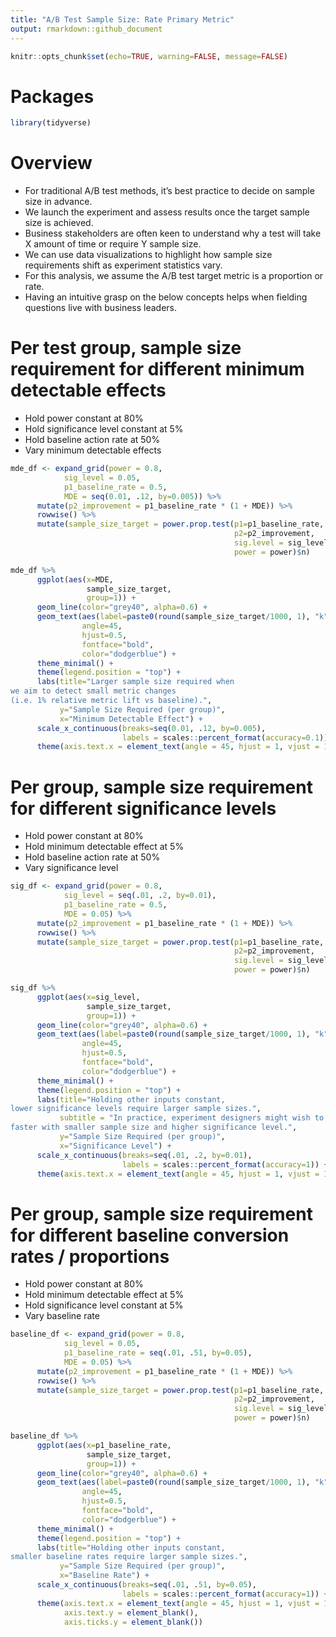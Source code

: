 ```yaml
---
title: "A/B Test Sample Size: Rate Primary Metric"
output: rmarkdown::github_document
---
```


```r
knitr::opts_chunk$set(echo=TRUE, warning=FALSE, message=FALSE)
```

# Packages
```r
library(tidyverse)
```

# Overview
- For traditional A/B test methods, it’s best practice to decide on sample size in advance.
- We launch the experiment and assess results once the target sample size is achieved.
- Business stakeholders are often keen to understand why a test will take X amount of time or require Y sample size.
- We can use data visualizations to highlight how sample size requirements shift as experiment statistics vary.
- For this analysis, we assume the A/B test target metric is a proportion or rate.
- Having an intuitive grasp on the below concepts helps when fielding questions live with business leaders.

# Per test group, sample size requirement for different minimum detectable effects
- Hold power constant at 80%
- Hold significance level constant at 5%
- Hold baseline action rate at 50%
- Vary minimum detectable effects

```r
mde_df <- expand_grid(power = 0.8,
            sig_level = 0.05,
            p1_baseline_rate = 0.5,
            MDE = seq(0.01, .12, by=0.005)) %>%
      mutate(p2_improvement = p1_baseline_rate * (1 + MDE)) %>%
      rowwise() %>%
      mutate(sample_size_target = power.prop.test(p1=p1_baseline_rate,
                                                  p2=p2_improvement,
                                                  sig.level = sig_level,
                                                  power = power)$n)

mde_df %>%
      ggplot(aes(x=MDE,
                 sample_size_target,
                 group=1)) +
      geom_line(color="grey40", alpha=0.6) +
      geom_text(aes(label=paste0(round(sample_size_target/1000, 1), "k")),
                angle=45, 
                hjust=0.5,
                fontface="bold",
                color="dodgerblue") +
      theme_minimal() +
      theme(legend.position = "top") +
      labs(title="Larger sample size required when
we aim to detect small metric changes 
(i.e. 1% relative metric lift vs baseline).",
           y="Sample Size Required (per group)",
           x="Minimum Detectable Effect") +
      scale_x_continuous(breaks=seq(0.01, .12, by=0.005),
                         labels = scales::percent_format(accuracy=0.1)) +
      theme(axis.text.x = element_text(angle = 45, hjust = 1, vjust = 1))
```

# Per group, sample size requirement for different significance levels
- Hold power constant at 80%
- Hold minimum detectable effect at 5%
- Hold baseline action rate at 50%
- Vary significance level

```r
sig_df <- expand_grid(power = 0.8,
            sig_level = seq(.01, .2, by=0.01),
            p1_baseline_rate = 0.5,
            MDE = 0.05) %>%
      mutate(p2_improvement = p1_baseline_rate * (1 + MDE)) %>%
      rowwise() %>%
      mutate(sample_size_target = power.prop.test(p1=p1_baseline_rate,
                                                  p2=p2_improvement,
                                                  sig.level = sig_level,
                                                  power = power)$n)

sig_df %>%
      ggplot(aes(x=sig_level,
                 sample_size_target,
                 group=1)) +
      geom_line(color="grey40", alpha=0.6) +
      geom_text(aes(label=paste0(round(sample_size_target/1000, 1), "k")),
                angle=45, 
                hjust=0.5,
                fontface="bold",
                color="dodgerblue") +
      theme_minimal() +
      theme(legend.position = "top") +
      labs(title="Holding other inputs constant,
lower significance levels require larger sample sizes.",
           subtitle = "In practice, experiment designers might wish to run an experiment 
faster with smaller sample size and higher significance level.",
           y="Sample Size Required (per group)",
           x="Significance Level") +
      scale_x_continuous(breaks=seq(.01, .2, by=0.01),
                         labels = scales::percent_format(accuracy=1)) +
      theme(axis.text.x = element_text(angle = 45, hjust = 1, vjust = 1))
```

# Per group, sample size requirement for different baseline conversion rates / proportions
- Hold power constant at 80%
- Hold minimum detectable effect at 5%
- Hold significance level constant at 5%
- Vary baseline rate

```r
baseline_df <- expand_grid(power = 0.8,
            sig_level = 0.05,
            p1_baseline_rate = seq(.01, .51, by=0.05),
            MDE = 0.05) %>%
      mutate(p2_improvement = p1_baseline_rate * (1 + MDE)) %>%
      rowwise() %>%
      mutate(sample_size_target = power.prop.test(p1=p1_baseline_rate,
                                                  p2=p2_improvement,
                                                  sig.level = sig_level,
                                                  power = power)$n)

baseline_df %>%
      ggplot(aes(x=p1_baseline_rate,
                 sample_size_target,
                 group=1)) +
      geom_line(color="grey40", alpha=0.6) +
      geom_text(aes(label=paste0(round(sample_size_target/1000, 1), "k")),
                angle=45, 
                hjust=0.5,
                fontface="bold",
                color="dodgerblue") +
      theme_minimal() +
      theme(legend.position = "top") +
      labs(title="Holding other inputs constant,
smaller baseline rates require larger sample sizes.",
           y="Sample Size Required (per group)",
           x="Baseline Rate") +
      scale_x_continuous(breaks=seq(.01, .51, by=0.05),
                         labels = scales::percent_format(accuracy=1)) +
      theme(axis.text.x = element_text(angle = 45, hjust = 1, vjust = 1),
            axis.text.y = element_blank(),
            axis.ticks.y = element_blank())
```


